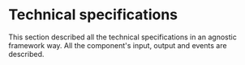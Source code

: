 
<Meta title="Code/Our Principles/Introduction" />

# Technical specifications

This section described all the technical specifications
in an agnostic framework way.
All the component's input, output and events are described.
